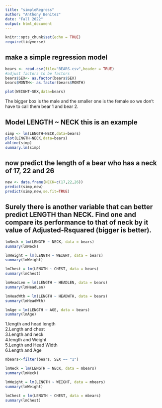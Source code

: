 ```yaml
---
title: "simpleRegress"
author: "Anthony Benitez"
date: "Fall 2022"
output: html_document
---
```


```r
knitr::opts_chunk$set(echo = TRUE)
require(tidyverse)
```

## make a simple regression model

```r
bears <- read.csv(file="BEARS.csv",header = TRUE)
#adjust factors to be factors
bears$SEX<- as.factor(bears$SEX)
bears$MONTH<- as.factor(bears$MONTH)
```
```r
plot(WEIGHT~SEX,data=bears)
```
The bigger box is the male and the smaller one is the female so we don't have to call them bear 1 and bear 2.



## Model LENGTH ~ NECK  this is an example  

```r
simp <- lm(LENGTH~NECK,data=bears)
plot(LENGTH~NECK,data=bears)
abline(simp)
summary.lm(simp)
```

## now predict the length of a bear who has a neck of 17, 22 and 26


```r
new <- data.frame(NECK=c(17,22,26))
predict(simp,new)
predict(simp,new,se.fit=TRUE)
```






## Surely there is another variable that can better predict LENGTH than NECK. Find one and compare its performance to that of neck by it value of Adjusted-Rsquared (bigger is better).


```r
lmNeck = lm(LENGTH ~ NECK, data = bears)
summary(lmNeck)
```

```r
lmWeight = lm(LENGTH ~ WEIGHT, data = bears)
summary(lmWeight)
```

```r
lmChest = lm(LENGTH ~ CHEST, data = bears)
summary(lmChest)
```

```r
lmHeadLen = lm(LENGTH ~ HEADLEN, data = bears)
summary(lmHeadLen)
```

```r
lmHeadWth = lm(LENGTH ~ HEADWTH, data = bears)
summary(lmHeadWth)
```

```r
lmAge = lm(LENGTH ~ AGE, data = bears)
summary(lmAge)
```

1.length and head length    
2.Length and chest   
3.Length and neck  
4.length and Weight  
5.Length and Head Width  
6.Length and Age  


```r
mbears<-filter(bears, SEX == "1")
```

```r
lmNeck = lm(LENGTH ~ NECK, data = mbears)
summary(lmNeck)
```
```r
lmWeight = lm(LENGTH ~ WEIGHT, data = mbears)
summary(lmWeight)
```
```r
lmChest = lm(LENGTH ~ CHEST, data = mbears)
summary(lmChest)
```



















